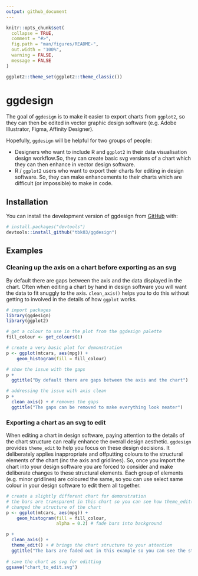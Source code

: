 ```yaml
---
output: github_document
---
```


<!-- README.md is generated from README.Rmd. Please edit that file -->

```r
knitr::opts_chunk$set(
  collapse = TRUE,
  comment = "#>",
  fig.path = "man/figures/README-",
  out.width = "100%",
  warning = FALSE,
  message = FALSE
)

ggplot2::theme_set(ggplot2::theme_classic())
```

# ggdesign

<!-- badges: start -->
<!-- badges: end -->

The goal of `ggdesign` is to make it easier to export charts from `ggplot2`, 
so they can then be edited in vector graphic design software (e.g. Adobe 
Illustrator, Figma, Affinity Designer).

Hopefully, `ggdesign` will be helpful for two groups of people: 

* Designers who want to include R and `ggplot2` in their data visualisation design 
workflow.So, they can create basic svg versions of a chart which they can then enhance
in vector design software.
* R / `ggplot2` users who want to export their charts for editing in design software. 
So, they can make enhancements to their charts which are difficult (or impossible) 
to make in code. 

## Installation

You can install the development version of ggdesign from [GitHub](https://github.com/) with:

``` r
# install.packages("devtools")
devtools::install_github("tbk03/ggdesign")
```

## Examples

### Cleaning up the axis on a chart before exporting as an svg
By default there are gaps between the axis and the data displayed in the chart. 
Often when editing a chart by hand in design software you will want the data
to fit snuggly to the axis. `clean_axis()` helps you to do this without getting
to involved in the details of how `ggplot` works.

```r
# import packages
library(ggdesign)
library(ggplot2)

# get a colour to use in the plot from the ggdesign palette
fill_colour <- get_colours(1)

# create a very basic plot for demonstration 
p <- ggplot(mtcars, aes(mpg)) +
    geom_histogram(fill = fill_colour)

# show the issue with the gaps
p +
  ggtitle("By default there are gaps between the axis and the chart")

# addressing the issue with axis clean
p + 
  clean_axis() + # removes the gaps
  ggtitle("The gaps can be removed to make everything look neater")
```

### Exporting a chart as an svg to edit
When editing a chart in design software, paying attention to the details of the 
chart structure can really enhance the overall design aesthetic. `ggdesign` 
provides `theme_edit` to help you focus on these design decisions. It deliberately
applies inappropriate and offputting colours to the structural elements of the chart 
(inc the axis and gridlines). So, once you import the chart into your design software
you are forced to consider and make deliberate changes to these structural elements.
Each group of elements (e.g. minor gridlines) are coloured the same, so you can use
select same colour in your design software to edit them all together.

```r
# create a slightly different chart for demonstration 
# the bars are transparent in this chart so you can see how theme_edit()
# changed the structure of the chart
p <- ggplot(mtcars, aes(mpg)) +
    geom_histogram(fill = fill_colour, 
                   alpha = 0.2) # fade bars into background

p + 
  clean_axis() +
  theme_edit() + # brings the chart structure to your attention
  ggtitle("The bars are faded out in this example so you can see the structure of the chart")
  
# save the chart as svg for editting
ggsave("chart_to_edit.svg")
```




